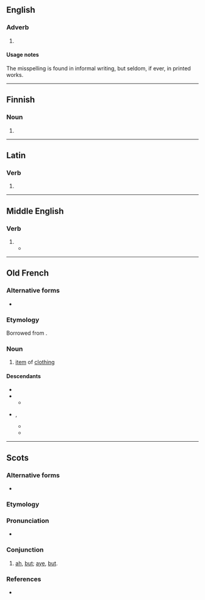 {{also|a bit}}
==English==

===Adverb===
{{head|en|misspelling}}

# {{misspelling of|en|a bit}}

====Usage notes====
The misspelling is found in informal writing, but seldom, if ever, in printed works.

----

==Finnish==

===Noun===
{{head|fi|noun form}}

# {{infl of|fi|abi||nom|p}}

----

==Latin==

===Verb===
{{la-verb-form|abit}}

# {{inflection of|la|abeō||3|s|pres|actv|indc}}

----

==Middle English==

===Verb===
{{head|enm|verb}}

# {{inflection of|enm|abide||3|s|simple present|indc}}
#* {{RQ:Chaucer Canterbury|year=1860|title=Canon's Yeoman's Tale|volume=III|page=163|line=1175|passage=He is so variaunt, he '''abit''' nowhere.|termlang=enm}}

----

==Old French==

===Alternative forms===
* {{alter|fro|habit}}

===Etymology===
Borrowed from {{bor|fro|la|habitus}}.

===Noun===
{{fro-noun|m}}

# [[item]] of [[clothing]]

====Descendants====
* {{desctree|fr|habit}}
* {{desc|bor=1|dum|habijt}}
** {{desctree|nl|habijt}}
* {{desc|bor=1|enm|abit}}, {{l|enm|habit}}
** {{desc|en|habit}}
** {{desc|sco|haibit}}

----
==Scots==
 
===Alternative forms===
* {{alter|sco|a'bit|ebbit}}
 
===Etymology===
{{compound|sco|a'|bit|t1=ah,aye|t2=but}}
 
===Pronunciation===
* {{IPA|sco|/ˈaːbət/|/ˈɛbit/}}

===Conjunction===
{{sco-con}}
 
# [[ah]], [[but]]; [[aye]], [[but]].

===References===
* {{R:DSL|pos=conj. phr}}
